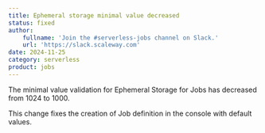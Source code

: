```yaml
---
title: Ephemeral storage minimal value decreased
status: fixed
author:
    fullname: 'Join the #serverless-jobs channel on Slack.'
    url: 'https://slack.scaleway.com'
date: 2024-11-25
category: serverless
product: jobs
---
```


The minimal value validation for Ephemeral Storage for Jobs has decreased from 1024 to 1000. 

This change fixes the creation of Job definition in the console with default values.
